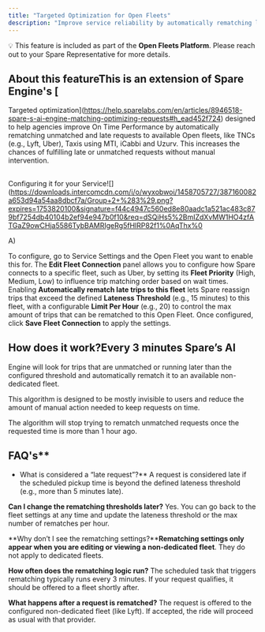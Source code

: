 ```yaml
---
title: "Targeted Optimization for Open Fleets"
description: "Improve service reliability by automatically rematching late requests to available Open Fleets"
---
```


💡 This feature is included as part of the **Open Fleets Platform**. Please reach out to your Spare Representative for more details.

## About this featureThis is an extension of Spare Engine's [

Targeted optimization](https://help.sparelabs.com/en/articles/8946518-spare-s-ai-engine-matching-optimizing-requests#h_ead452f724) designed to help agencies improve On Time Performance by automatically rematching unmatched and late requests to available Open fleets, like TNCs (e.g., Lyft, Uber), Taxis using MTI, iCabbi and Uzurv.  This increases the chances of fulfilling late or unmatched requests without manual intervention.

## 
Configuring it for your Service![](https://downloads.intercomcdn.com/i/o/wyxobwoi/1458705727/387160082a653d94a54aa8dbcf7a/Group+2+%283%29.png?expires=1753820100&signature=f44c4947c560ed8e80aadc1a521ac483c879bf7254db40104b2ef94e947b0f10&req=dSQiHs5%2BmIZdXvMW1HO4zfATGaZ9owCHja5586TybBAMRIgeRg5fHlRP82f1%0AqThx%0

A)

To configure, go to Service Settings and the Open Fleet you want to enable this for. The **Edit Fleet Connection** panel allows you to configure how Spare connects to a specific fleet, such as Uber, by setting its **Fleet Priority** (High, Medium, Low) to influence trip matching order based on wait times. Enabling **Automatically rematch late trips to this fleet** lets Spare reassign trips that exceed the defined **Lateness Threshold** (e.g., 15 minutes) to this fleet, with a configurable **Limit Per Hour** (e.g., 20) to control the max amount of trips that can be rematched to this Open Fleet. Once configured, click **Save Fleet Connection** to apply the settings.

## How does it work?Every 3 minutes Spare’s AI 

Engine will look for trips that are unmatched or running later than the configured threshold and automatically rematch it to an available non-dedicated fleet.

This algorithm is designed to be mostly invisible to users and reduce the amount of manual action needed to keep requests on time.

The algorithm will stop trying to rematch unmatched requests once the requested time is more than 1 hour ago.

## FAQ's**

- What is considered a “late request”?**
A request is considered late if the scheduled pickup time is beyond the defined lateness threshold (e.g., more than 5 minutes late).

**Can I change the rematching thresholds later?**
Yes. You can go back to the fleet settings at any time and update the lateness threshold or the max number of rematches per hour.

**Why don’t I see the rematching settings?****Rematching settings only appear when you are editing or viewing a non-dedicated fleet**. They do not apply to dedicated fleets.

**How often does the rematching logic run?**
The scheduled task that triggers rematching typically runs every 3 minutes. If your request qualifies, it should be offered to a fleet shortly after.

**What happens after a request is rematched?**
The request is offered to the configured non-dedicated fleet (like Lyft). If accepted, the ride will proceed as usual with that provider.
